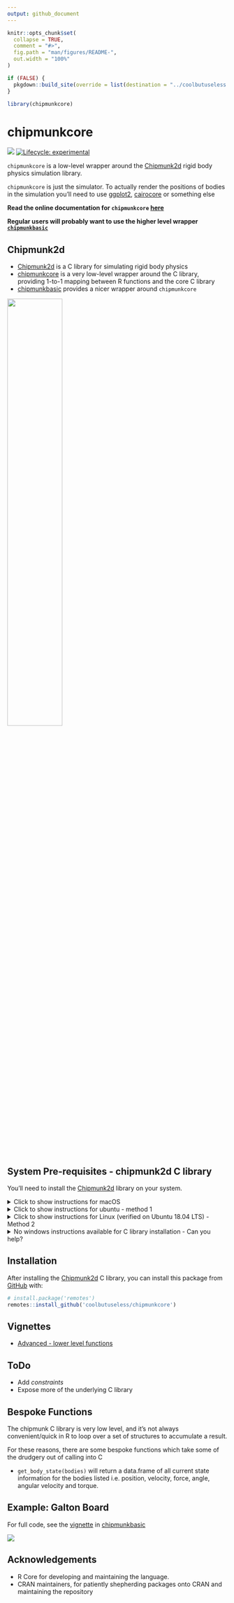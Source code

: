 ```yaml
---
output: github_document
---
```


<!-- README.md is generated from README.Rmd. Please edit that file -->

```r
knitr::opts_chunk$set(
  collapse = TRUE,
  comment = "#>",
  fig.path = "man/figures/README-",
  out.width = "100%"
)

if (FALSE) {
  pkgdown::build_site(override = list(destination = "../coolbutuseless.github.io/package/chipmunkcore"))
}

library(chipmunkcore)
```

# chipmunkcore

<!-- badges: start -->
![](https://img.shields.io/badge/cool-useless-green.svg)
[![Lifecycle: experimental](https://img.shields.io/badge/lifecycle-experimental-orange.svg)](https://www.tidyverse.org/lifecycle/#experimental)
<!-- badges: end -->

`chipmunkcore` is a low-level wrapper around the [Chipmunk2d](http://chipmunk-physics.net/) rigid body 
physics simulation library.


`chipmunkcore` is just the simulator. To actually render the positions of bodies in the simulation you'll need
to use [ggplot2](https://cran.r-project.org/package=ggplot2), [cairocore](https://github.com/coolbutuseless/cairocore) or
something else


**Read the online documentation for `chipmunkcore` [here](https://coolbutuseless.github.io/package/chipmunkcore)**

**Regular users will probably want to use the higher level wrapper [`chipmunkbasic`](https://coolbutuseless.github.io/package/chipmunkbasic)**


## Chipmunk2d

* [Chipmunk2d](http://chipmunk-physics.net/) is a C library for simulating rigid
body physics
* [chipmunkcore](https://coolbutuseless.github.io/package/chipmunkcore) is a very low-level
wrapper around the C library, providing 1-to-1 mapping between R functions and 
the core C library
* [chipmunkbasic](https://coolbutuseless.github.io/package/chipmunkbasic) provides a 
nicer wrapper around `chipmunkcore`

<img src="man/figures/chipmunk-overview.png" width="50%" />


## System Pre-requisites - chipmunk2d C library

You'll need to install the [Chipmunk2d](http://chipmunk-physics.net/) library on 
your system.


<details>
<summary> Click to show instructions for macOS </summary>
I only know how to do this on macOS where you can do

```
brew install chipmunk
```

You may also need to update/install your xcode tools - see [here](https://stackoverflow.com/questions/58313047/cannot-compile-r-packages-with-c-code-after-updating-to-macos-catalina)

</details>


<details>
<summary> Click to show instructions for ubuntu - method 1 </summary>

Thanks to [tylermorganwall](https://twitter.com/tylermorganwall) for the following instructions

I spun up an RStudio AMI on AWS to try and install chipmunkcore and was successful. Here's my instructions:

First we need to install cmake if it's not already installed, along with some other pre-reqs:
```sh

sudo apt install cmake
sudo apt-get install xorg-dev

```

Now we install the Chipmunk2D library:
```sh
git clone https://github.com/slembcke/Chipmunk2D
cd Chipmunk2D
cmake .
make
```
And finally, symlink the header files and shared object library so R can find it during installation. The path `/home/rstudio/Chipmunk2D` will be different depending on where you installed the Chipmunk2D folder.

```sh
sudo ln -s /home/rstudio/Chipmunk2D/include/chipmunk /usr/share/R/include/chipmunk
sudo ln -s /home/rstudio/Chipmunk2D/src/libchipmunk.so /usr/lib/R/lib/libchipmunk.so
```

</details>


<details>
<summary> Click to show instructions for Linux (verified on Ubuntu 18.04 LTS) - Method 2 </summary>


Thanks to [Henrik Bengtsson](https://twitter.com/henrikbengtsson) for the following instructions.

These instructions should work on most Linux systems.

Following the instructions on <https://github.com/slembcke/Chipmunk2D>:

Before we can _install_ the software, we need to _build_ it:

```sh
curl -L -O https://github.com/slembcke/Chipmunk2D/archive/Chipmunk-7.0.3.tar.gz
tar xf Chipmunk-7.0.3.tar.gz
cd Chipmunk2D-Chipmunk-7.0.3
cmake .
make
```

Now we can _install_ it.  **If we have admin rights**, we can install it system-wide as:

```sh
sudo make install
```

You're done!


**If we only have non-privileged user rights** on the system, then `sudo make install` will give an error.  Instead, we have to install to a folder where we have write permissions.  This can be done by specifying the CMake-specific environment variable `DESTDIR`:

```sh
mkdir -p "$HOME/software/Chipmunk-7.0.3"
make DESTDIR="$HOME/software/Chipmunk-7.0.3" install
```

For other software to be able to compile toward Chipmunk2D, we need to update a few standard environment variable:

```sh
export CPATH="$HOME/software/Chipmunk-7.0.3/usr/local/include:${CPATH}"
export LIBRARY_PATH="$HOME/software/Chipmunk-7.0.3/usr/local/lib:${LIBRARY_PATH}"
```
If you got this far, you should be able to _install_ [**chipmunkcore**](https://github.com/coolbutuseless/chipmunkcore) in R:

```r
# install.package('remotes')
remotes::install_github('coolbutuseless/chipmunkcore')
```

Now, in order for compiled software to find the Chipmunk2D library files when running, we also need to add:
```sh
export LD_LIBRARY_PATH="$HOME/software/Chipmunk-7.0.3/usr/local/lib:${LD_LIBRARY_PATH}"
```

If you got, you will be able to use the [**chipmunkcore**](https://github.com/coolbutuseless/chipmunkcore) package:

```r
> library(chipmunkcore)
>
```

If you get:
```
> library(chipmunkcore)
Error: package or namespace load failed for 'chipmunkcore' in dyn.load(file, DLLpath = DLLpath, ...):
 unable to load shared object '/home/alice/R/x86_64-pc-linux-gnu-library/4.0-custom/chipmunkcore/libs/chipmunkcore.so':
libchipmunk.so.7: cannot open shared object file: No such file or directory
```
then `LD_LIBRARY_PATH` is either not set or set incorrect.


_Tips_: Append the above `export ...` lines to your `~/.bashrc` so set them automatically.


</details>



<details>
<summary> No windows instructions available for C library installation - Can you help?</summary>

If you know how to install the [Chipmunk2d C library](http://chipmunk-physics.net/) on Windows, and subsequently compile
this package, please let me know by filing an issue, or pinging me on 
[twitter](https://twitter.com/coolbutuseless). Thanks!

</details>

    
## Installation

After installing the [Chipmunk2d](http://chipmunk-physics.net/) C library, 
you can install this package from [GitHub](https://github.com/coolbutuseless/chipmunkcore) with:

``` r
# install.package('remotes')
remotes::install_github('coolbutuseless/chipmunkcore')
```


## Vignettes

* [Advanced - lower level functions](https://coolbutuseless.github.io/package/chipmunkcore/articles/advanced.html)

## ToDo

* Add *constraints*
* Expose more of the underlying C library

## Bespoke Functions

The chipmunk C library is very low level, and it's not always convenient/quick in R
to loop over a set of structures to accumulate a result.

For these reasons, there are some bespoke functions which take some of the drudgery
out of calling into C

* `get_body_state(bodies)` will return a data.frame of all current state information
for the bodies listed i.e. position, velocity, force, angle, angular velocity and torque.

## Example: Galton Board

For full code, see the [vignette](https://coolbutuseless.github.io/package/chipmunkcore/articles/galton.html)
in [chipmunkbasic](https://github.com/coolbutuseless/chipmunkbasic) 


![](man/figures/galton.gif)




## Acknowledgements

* R Core for developing and maintaining the language.
* CRAN maintainers, for patiently shepherding packages onto CRAN and maintaining
  the repository
